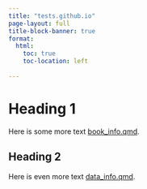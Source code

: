```yaml
---
title: "tests.github.io"
page-layout: full
title-block-banner: true
format:
  html:
    toc: true
    toc-location: left
    
---
```


# Heading 1
Here is some more text [book_info.qmd](book_info.qmd). 

## Heading 2

Here is even more text [data_info.qmd](data_info.qmd).